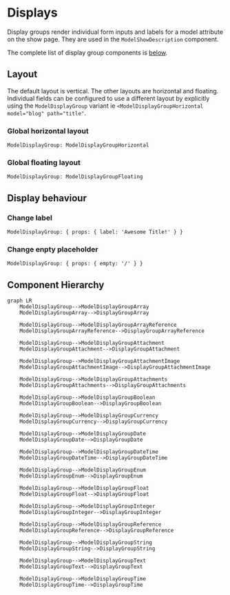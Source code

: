 # Displays

Display groups render individual form inputs and labels for a model attribute on the show page. They are used in the `ModelShowDescription` component.

The complete list of display group components is [below](#component-hierarchy).

## Layout

The default layout is vertical. The other layouts are horizontal and floating. Individual fields can be configured to use a different layout by explicitly using the `ModelDisplayGroup` variant ie `<ModelDisplayGroupHorizontal model="blog" path="title"`.

### Global horizontal layout

```rhinoconfig title="src/rhino.config.js"
ModelDisplayGroup: ModelDisplayGroupHorizontal
```

### Global floating layout

```rhinoconfig title="src/rhino.config.js"
ModelDisplayGroup: ModelDisplayGroupFloating
```

## Display behaviour

### Change label

```rhinoconfig title="src/rhino.config.js"
ModelDisplayGroup: { props: { label: 'Awesome Title!' } }
```

### Change enpty placeholder

```rhinoconfig title="src/rhino.config.js"
ModelDisplayGroup: { props: { empty: '/' } }
```

## Component Hierarchy

```mermaid
graph LR
    ModelDisplayGroup-->ModelDisplayGroupArray
    ModelDisplayGroupArray-->DisplayGroupArray

    ModelDisplayGroup-->ModelDisplayGroupArrayReference
    ModelDisplayGroupArrayReference-->DisplayGroupArrayReference

    ModelDisplayGroup-->ModelDisplayGroupAttachment
    ModelDisplayGroupAttachment-->DisplayGroupAttachment

    ModelDisplayGroup-->ModelDisplayGroupAttachmentImage
    ModelDisplayGroupAttachmentImage-->DisplayGroupAttachmentImage

    ModelDisplayGroup-->ModelDisplayGroupAttachments
    ModelDisplayGroupAttachments-->DisplayGroupAttachments

    ModelDisplayGroup-->ModelDisplayGroupBoolean
    ModelDisplayGroupBoolean-->DisplayGroupBoolean

    ModelDisplayGroup-->ModelDisplayGroupCurrency
    ModelDisplayGroupCurrency-->DisplayGroupCurrency

    ModelDisplayGroup-->ModelDisplayGroupDate
    ModelDisplayGroupDate-->DisplayGroupDate

    ModelDisplayGroup-->ModelDisplayGroupDateTime
    ModelDisplayGroupDateTime-->DisplayGroupDateTime

    ModelDisplayGroup-->ModelDisplayGroupEnum
    ModelDisplayGroupEnum-->DisplayGroupEnum

    ModelDisplayGroup-->ModelDisplayGroupFloat
    ModelDisplayGroupFloat-->DisplayGroupFloat

    ModelDisplayGroup-->ModelDisplayGroupInteger
    ModelDisplayGroupInteger-->DisplayGroupInteger

    ModelDisplayGroup-->ModelDisplayGroupReference
    ModelDisplayGroupReference-->DisplayGroupReference

    ModelDisplayGroup-->ModelDisplayGroupString
    ModelDisplayGroupString-->DisplayGroupString

    ModelDisplayGroup-->ModelDisplayGroupText
    ModelDisplayGroupText-->DisplayGroupText

    ModelDisplayGroup-->ModelDisplayGroupTime
    ModelDisplayGroupTime-->DisplayGroupTime
```
